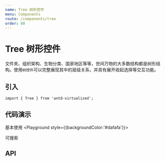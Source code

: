 ```yaml
---
name: Tree 树形控件
menu: Components
route: /components/tree
order: 80
---
```



# Tree 树形控件

文件夹、组织架构、生物分类、国家地区等等，世间万物的大多数结构都是树形结构。使用`树控件`可以完整展现其中的层级关系，并具有展开收起选择等交互功能。


## 引入

```
import { Tree } from 'antd-virtualized';
```

## 代码演示

基本使用
<Playground style={{backgroundColor:'#dafafa'}}>
<Tree
  placeholder="支持大数据的Tree"
  treeData={treeData}
/>
</Playground>

可搜索

<Playground>
<TreeSearch
  placeholder="支持大数据的Tree"
  treeData={treeData}
/>
</Playground>


## API

<Props of={Tree} />